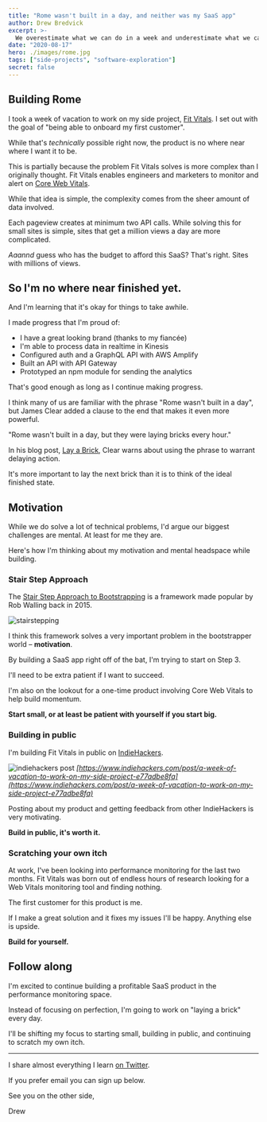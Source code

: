 ```yaml
---
title: "Rome wasn't built in a day, and neither was my SaaS app"
author: Drew Bredvick
excerpt: >-
  We overestimate what we can do in a week and underestimate what we can do in a year.
date: "2020-08-17"
hero: ./images/rome.jpg
tags: ["side-projects", "software-exploration"]
secret: false
---
```


## Building Rome

I took a week of vacation to work on my side project, [Fit Vitals](https://fitvitals.dev). I set out with the goal of "being able to onboard my first customer".

While that's _technically_ possible right now, the product is no where near where I want it to be.

This is partially because the problem Fit Vitals solves is more complex than I originally thought. Fit Vitals enables engineers and marketers to monitor and alert on [Core Web Vitals](https://learn.fitvitals.dev/).

While that idea is simple, the complexity comes from the sheer amount of data involved.

Each pageview creates at minimum two API calls. While solving this for small sites is simple, sites that get a million views a day are more complicated.

_Aaannd_ guess who has the budget to afford this SaaS? That's right. Sites with millions of views.

## So I'm no where near finished yet.

And I'm learning that it's okay for things to take awhile.

I made progress that I'm proud of:

- I have a great looking brand (thanks to my fiancée)
- I'm able to process data in realtime in Kinesis
- Configured auth and a GraphQL API with AWS Amplify
- Built an API with API Gateway
- Prototyped an npm module for sending the analytics

That's good enough as long as I continue making progress.

I think many of us are familiar with the phrase "Rome wasn't built in a day", but James Clear added a clause to the end that makes it even more powerful.

"Rome wasn't built in a day, but they were laying bricks every hour."

In his blog post, [Lay a Brick](https://jamesclear.com/lay-a-brick), Clear warns about using the phrase to warrant delaying action.

It's more important to lay the next brick than it is to think of the ideal finished state.

## Motivation

While we do solve a lot of technical problems, I'd argue our biggest challenges are mental. At least for me they are.

Here's how I'm thinking about my motivation and mental headspace while building.

### Stair Step Approach

The [Stair Step Approach to Bootstrapping](https://robwalling.com/2015/03/26/the-stairstep-approach-to-bootstrapping/) is a framework made popular by Rob Walling back in 2015.

![stairstepping](/images/stairstep.png)

I think this framework solves a very important problem in the bootstrapper world – **motivation**.

By building a SaaS app right off of the bat, I'm trying to start on Step 3.

I'll need to be extra patient if I want to succeed.

I'm also on the lookout for a one-time product involving Core Web Vitals to help build momentum.

**Start small, or at least be patient with yourself if you start big.**

### Building in public

I'm building Fit Vitals in public on [IndieHackers](https://www.indiehackers.com/product/fit-vitals).

![indiehackers post](/images/indiehackers-fit-vitals-progress.png)
_[https://www.indiehackers.com/post/a-week-of-vacation-to-work-on-my-side-project-e77adbe8fa](https://www.indiehackers.com/post/a-week-of-vacation-to-work-on-my-side-project-e77adbe8fa)_

Posting about my product and getting feedback from other IndieHackers is very motivating.

**Build in public, it's worth it.**

### Scratching your own itch

At work, I've been looking into performance monitoring for the last two months. Fit Vitals was born out of endless hours of research looking for a Web Vitals monitoring tool and finding nothing.

The first customer for this product is me.

If I make a great solution and it fixes my issues I'll be happy. Anything else is upside.

**Build for yourself.**

## Follow along

I'm excited to continue building a profitable SaaS product in the performance monitoring space.

Instead of focusing on perfection, I'm going to work on "laying a brick" every day.

I'll be shifting my focus to starting small, building in public, and continuing to scratch my own itch.

---

I share almost everything I learn [on Twitter](https://twitter.com/dbredvick).

If you prefer email you can sign up below.

See you on the other side,

Drew

